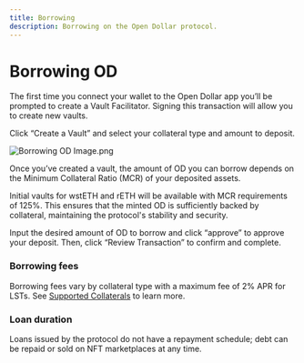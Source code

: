 ```yaml
---
title: Borrowing
description: Borrowing on the Open Dollar protocol.
---
```


# Borrowing OD

The first time you connect your wallet to the Open Dollar app you’ll be prompted to create a Vault Facilitator. Signing this transaction will allow you to create new vaults.

Click “Create a Vault” and select your collateral type and amount to deposit.

<img src="./img/Borrowing OD Image.png" alt="Borrowing OD Image.png" />

Once you’ve created a vault, the amount of OD you can borrow depends on the Minimum Collateral Ratio (MCR) of your deposited assets.

Initial vaults for wstETH and rETH will be available with MCR requirements of 125%. This ensures that the minted OD is sufficiently backed by collateral, maintaining the protocol's stability and security.

Input the desired amount of OD to borrow and click “approve” to approve your deposit. Then, click “Review Transaction” to confirm and complete.

### Borrowing fees

Borrowing fees vary by collateral type with a maximum fee of 2% APR for LSTs. See [Supported Collaterals](https://docs.opendollar.com/Supported-Collaterals) to learn more.

### Loan duration

Loans issued by the protocol do not have a repayment schedule; debt can be repaid or sold on NFT marketplaces at any time.
